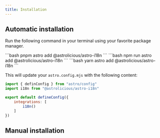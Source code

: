 ```yaml
---
title: Installation
---
```



## Automatic installation

Run the following command in your terminal using your favorite package manager.

<Tabs>
    <TabItem label="pnpm" icon="pnpm">
    ```bash
    pnpm astro add @astrolicious/astro-i18n
    ```
    </TabItem>
    <TabItem label="npm" icon="seti:npm">
    ```bash
    npm run astro add @astrolicious/astro-i18n
    ```
    </TabItem>
    <TabItem label="yarn" icon="seti:yarn">
    ```bash
    yarn astro add @astrolicious/astro-i18n
    ```
    </TabItem>
</Tabs>

This will update your `astro.config.mjs` with the following content:

```js title="astro.config.mjs" ins={2,6}
import { definConfig } from "astro/config"
import i18n from "@astrolicious/astro-i18n"

export default defineConfig({
    integrations: [
        i18n()
    ]
})
```

## Manual installation